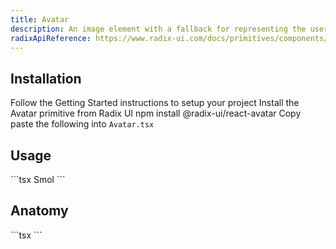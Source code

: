 ```yaml
---
title: Avatar
description: An image element with a fallback for representing the user.
radixApiReference: https://www.radix-ui.com/docs/primitives/components/avatar#api-reference
---
```


<ComponentDemo name="Avatar" />

## <HeaderLink href="#installation" id="installation">Installation</HeaderLink>

<Steps>

<Step className="inline-flex items-center gap-2 [&>p]:mt-0">
  Follow the
  <Link href={"/docs/getting-started"}>Getting Started</Link>
  instructions to setup your project
</Step>
<Step>Install the Avatar primitive from Radix UI</Step>
<CodeCopyBlock className="mt-2 py-4">npm install @radix-ui/react-avatar</CodeCopyBlock>
<Step>
  Copy paste the following into <Code>Avatar.tsx</Code>
</Step>
<ComponentSource name="Avatar" />

</Steps>

## <HeaderLink href="#usage" id="usage">Usage</HeaderLink>

<CodeCopyBlock>
  ```tsx
  <Avatar>
    <AvatarImage src="/me.webp" alt="@smolcheeld" />
    <AvatarFallback>Smol</AvatarFallback>
  </Avatar>
  ```
</CodeCopyBlock>

## <HeaderLink href="#anatomy" id="anatomy">Anatomy</HeaderLink>

<CodeBlock>
  ```tsx
  <Avatar>
    <AvatarImage />
    <AvatarFallback></AvatarFallback>
  </Avatar>
  ```
</CodeBlock>

